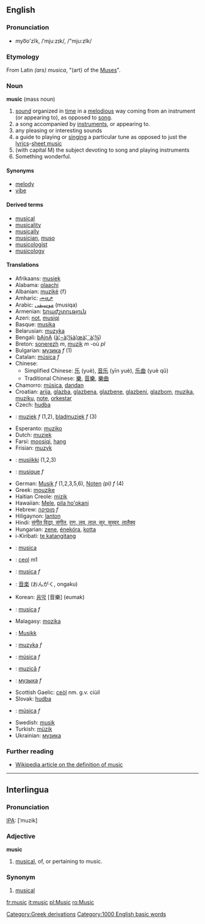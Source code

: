 {{wikipedia}}
==English==
===Pronunciation===
*myo͞o'zĭk, /ˈmjuːzɪk/, /"mju:zIk/

===Etymology===
From Latin ''(ars) musica'', "(art) of the [[Muse]]s".

===Noun===
'''music''' (mass noun)

# [[sound]] organized in [[time]] in a [[melodious]] way coming from an instrument (or appearing to), as opposed to [[song]].
# a song accompanied by [[instrument|instruments]], or appearing to.
# any pleasing or interesting sounds
# a guide to playing or [[singing]] a particular tune as opposed to just the [[lyrics]]-[[sheet music]]
# (with capital M) the subject devoting to song and playing instruments
# Something wonderful.

====Synonyms====
*[[melody]]
*[[vibe]]

====Derived terms====
*[[musical]]
*[[musicality]]
*[[musically]]
*[[musician]], [[muso]]
*[[musicologist]]
*[[musicology]]

====Translations====
*Afrikaans: [[musiek]]
*Alabama: [[olaachi]]
*Albanian: [[muzikë]] {f}
*Amharic: [[ሙዚቃ]]
*Arabic: [[موسيقى]] (musiqa)
*Armenian: [[երաժշտություն]]
*Azeri: [[not]], [[musiqi]]
*Basque: [[musika]]
*Belarusian: [[muzyka]]
*Bengali: [[bAjnA]] ([[à¦¬à¦¾à¦œà¦¨à¦¾]])
*Breton: [[sonerezh]] ''m'', [[muzik]] ''m'' -où ''pl''
*Bulgarian: [[музика]] ''f'' (1)
*Catalan: [[música]] ''f''
*Chinese:
**Simplified Chinese: [[乐]] (yuè), [[音乐]] (yīn yuè), [[乐曲]] (yuè qǔ)
**Traditional Chinese: [[樂]], [[音樂]], [[樂曲]]
*Chamorro: [[música]], [[dandan]]
*Croatian: [[arija]], [[glazba]], [[glazbena]], [[glazbene]], [[glazbeni]], [[glazbom]], [[muzika]], [[muziku]], [[note]], [[orkestar]]
*Czech: [[hudba]]
*{{nl}}: [[muziek]] ''f'' (1,2), [[bladmuziek]] ''f'' (3)
*Esperanto: [[muziko]]
*Dutch: [[muziek]]
*Farsi: [[moosiqi]], [[hang]]
*Frisian: [[muzyk]]
*{{fi}}: [[musiikki]] (1,2,3)
*{{fr}}: [[musique]] ''f''
*German: [[Musik]] ''f'' (1,2,3,5,6), [[Noten]] ''(pl)'' ''f'' (4)
*Greek: [[mouzike]]
*Haitian Creole: [[mizik]]
*Hawaiian: [[Mele]], [[pila hoʻokani]]
*Hebrew: [[מוסיקה]] ''f''
*Hiligaynon: [[lanton]]
*Hindi: [[संगीत विद्या, संगीत]], [[राग, लय, ताल, सुर, सुस्वर, तालैक्य]]
*Hungarian: [[zene]], [[énekóra]], [[kotta]]
*i-Kiribati: [[te katangitang]]
*{{ia}}: [[musica]]
*{{ga}}: [[ceol]] m1
*{{it}}: [[musica]] ''f''
*{{ja}}: [[音楽]] (おんがく, ongaku)
*Korean: [[음악]] [音樂] (eumak)
*{{la}}: [[musica]] ''f''
*Malagasy: [[mozika]]
*{{no}}: [[Musikk]]
*{{pl}}: [[muzyka]] ''f''
*{{pt}}: [[música]] ''f''
*{{ro}}: [[muzică]] ''f''
*{{ru}}: [[музыка]] ''f''
*Scottish Gaelic: [[ceòl]] nm. g.v. ciùil
*Slovak: [[hudba]]
*{{es}}: [[música]] ''f''
*Swedish: [[musik]]
*Turkish: [[müzik]]
*Ukrainian: [[музика]]

===Further reading===
* [[w:definition of music|Wikipedia article on the definition of music]]

----

==Interlingua==

===Pronunciation===
[[IPA]]: [ˈmuzik]

===Adjective===
'''music'''

# [[musical]], of, or pertaining to music.

===Synonym===
#[[musical]]

[[Category:Greek derivations]]

[[fr:music]]
[[it:music]]
[[pl:Music]]
[[ro:Music]]
[[Category:1000 English basic words]]